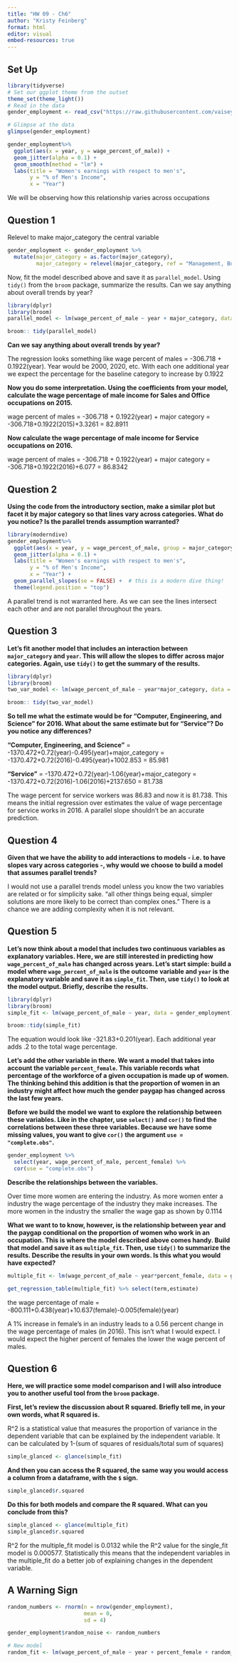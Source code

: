 ```yaml
---
title: "HW 09 - Ch6"
author: "Kristy Feinberg"
format: html
editor: visual
embed-resources: true
---
```


## Set Up

```r
library(tidyverse)
# Set our ggplot theme from the outset
theme_set(theme_light())
# Read in the data 
gender_employment <- read_csv("https://raw.githubusercontent.com/vaiseys/dav-course/main/Data/gender_employment.csv")

# Glimpse at the data 
glimpse(gender_employment)
```

```r
gender_employment%>% 
  ggplot(aes(x = year, y = wage_percent_of_male)) +
  geom_jitter(alpha = 0.1) + 
  geom_smooth(method = "lm") + 
  labs(title = "Women's earnings with respect to men's", 
       y = "% of Men's Income", 
       x = "Year")
```

We will be observing how this relationship varies across occupations

## Question 1

Relevel to make major_category the central variable

```r
gender_employment <- gender_employment %>% 
  mutate(major_category = as.factor(major_category), 
         major_category = relevel(major_category, ref = "Management, Business, and Financial"))
```

Now, fit the model described above and save it as `parallel_model`. Using `tidy()` from the `broom` package, summarize the results. Can we say anything about overall trends by year?

```r
library(dplyr)
library(broom)
parallel_model <- lm(wage_percent_of_male ~ year + major_category, data = gender_employment)

broom:: tidy(parallel_model)

```

**Can we say anything about overall trends by year?**

The regression looks something like wage percent of males = -306.718 + 0.1922(year). Year would be 2000, 2020, etc. With each one additional year we expect the percentage for the baseline category to increase by 0.1922

**Now you do some interpretation. Using the coefficients from your model, calculate the wage percentage of male income for Sales and Office occupations on 2015.**

wage percent of males = -306.718 + 0.1922(year) + major category = -306.718+0.1922(2015)+3.3261 = 82.8911

**Now calculate the wage percentage of male income for Service occupations on 2016.**

wage percent of males = -306.718 + 0.1922(year) + major category = -306.718+0.1922(2016)+6.077 = 86.8342

## Question 2

**Using the code from the introductory section, make a similar plot but facet it by major category so that lines vary across categories. What do you notice? Is the parallel trends assumption warranted?**

```r
library(moderndive)
gender_employment%>% 
  ggplot(aes(x = year, y = wage_percent_of_male, group = major_category,colour=major_category)) +
  geom_jitter(alpha = 0.1) + 
  labs(title = "Women's earnings with respect to men's", 
       y = "% of Men's Income", 
       x = "Year") +
  geom_parallel_slopes(se = FALSE) +  # this is a modern dive thing!
  theme(legend.position = "top")

```

A parallel trend is not warranted here. As we can see the lines intersect each other and are not parallel throughout the years.

## Question 3

**Let's fit another model that includes an interaction between `major_category` and `year`. This will allow the slopes to differ across major categories. Again, use `tidy()` to get the summary of the results.**

```r
library(dplyr)
library(broom)
two_var_model <- lm(wage_percent_of_male ~ year*major_category, data = gender_employment)

broom:: tidy(two_var_model)

```

**So tell me what the estimate would be for "Computer, Engineering, and Science" for 2016. What about the same estimate but for "Service"? Do you notice any differences?**

**"Computer, Engineering, and Science"** = -1370.472+0.72(year)-0.495(year)+major_category = -1370.472+0.72(2016)-0.495(year)+1002.853 = 85.981

**"Service"** = -1370.472+0.72(year)-1.06(year)+major_category = -1370.472+0.72(2016)-1.06(2016)+2137.650 = 81.738

The wage percent for service workers was 86.83 and now it is 81.738. This means the initial regression over estimates the value of wage percentage for service works in 2016. A parallel slope shouldn't be an accurate prediction.

## Question 4

**Given that we have the ability to add interactions to models - i.e. to have slopes vary across categories -, why would we choose to build a model that assumes parallel trends?**

I would not use a parallel trends model unless you know the two variables are related or for simplicity sake. "all other things being equal, simpler solutions are more likely to be correct than complex ones." There is a chance we are adding complexity when it is not relevant.

## Question 5

**Let's now think about a model that includes two continuous variables as explanatory variables. Here, we are still interested in predicting how `wage_percent_of_male` has changed across years. Let's start simple: build a model where `wage_percent_of_male` is the outcome variable and `year` is the explanatory variable and save it as `simple_fit`. Then, use `tidy()` to look at the model output. Briefly, describe the results.**

```r
library(dplyr)
library(broom)
simple_fit <- lm(wage_percent_of_male ~ year, data = gender_employment)

broom::tidy(simple_fit)
```

The equation would look like -321.83+0.201(year). Each additional year adds .2 to the total wage percentage.

**Let's add the other variable in there. We want a model that takes into account the variable `percent_female`. This variable records what percentage of the workforce of a given occupation is made up of women. The thinking behind this addition is that the proportion of women in an industry might affect how much the gender paygap has changed across the last few years.**

**Before we build the model we want to explore the relationship between these variables. Like in the chapter, use `select()` and `cor()` to find the correlations between these three variables. Because we have some missing values, you want to give `cor()` the argument `use = "complete.obs"`.**

```r
gender_employment %>% 
  select(year, wage_percent_of_male, percent_female) %>% 
  cor(use = "complete.obs")
```

**Describe the relationships between the variables.**

Over time more women are entering the industry. As more women enter a industry the wage percentage of the industry they make increases. The more women in the industry the smaller the wage gap as shown by 0.1114

**What we want to to know, however, is the relationship between year and the paygap conditional on the proportion of women who work in an occupation. This is where the model described above comes handy. Build that model and save it as `multiple_fit`. Then, use `tidy()` to summarize the results. Describe the results in your own words. Is this what you would have expected?**

```r
multiple_fit <- lm(wage_percent_of_male ~ year*percent_female, data = gender_employment)

get_regression_table(multiple_fit) %>% select(term,estimate)
```

the wage percentage of male = -800.111+0.438(year)+10.637(female)-0.005(female)(year)

A 1% increase in female's in an industry leads to a 0.56 percent change in the wage percentage of males (in 2016). This isn't what I would expect. I would expect the higher percent of females the lower the wage percent of males.

## Question 6

**Here, we will practice some model comparison and I will also introduce you to another useful tool from the `broom` package.**

**First, let's review the discussion about R squared. Briefly tell me, in your own words, what R squared is.**

R\^2 is a statistical value that measures the proportion of variance in the dependent variable that can be explained by the independent variable. It can be calculated by 1-(sum of squares of residuals/total sum of squares)

```r
simple_glanced <- glance(simple_fit)
```

**And then you can access the R squared, the same way you would access a column from a dataframe, with the `$` sign.**

```r
simple_glanced$r.squared
```

**Do this for both models and compare the R squared. What can you conclude from this?**

```r
simple_glanced <- glance(multiple_fit)
simple_glanced$r.squared
```

R\^2 for the multiple_fit model is 0.0132 while the R\^2 value for the single_fit model is 0.000577. Statistically this means that the independent variables in the multiple_fit do a better job of explaining changes in the dependent variable.

## A Warning Sign

```r
random_numbers <- rnorm(n = nrow(gender_employment), 
                        mean = 0, 
                        sd = 4)
```

```r
gender_employment$random_noise <- random_numbers

# New model 
random_fit <- lm(wage_percent_of_male ~ year + percent_female + random_noise, data = gender_employment)
```
